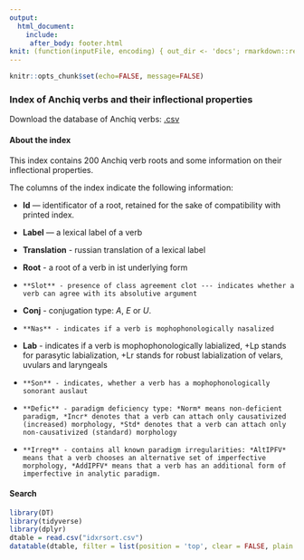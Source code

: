 ```yaml
---
output: 
  html_document:
    include:
     after_body: footer.html
knit: (function(inputFile, encoding) { out_dir <- 'docs'; rmarkdown::render(inputFile, encoding=encoding, output_file=file.path(dirname(inputFile), out_dir, 'index.html')) })
---
```

<style>
.main-container {
    max-width: 1200px;
    margin-left: 20;
    margin-right: auto;
}
</style>

```r
knitr::opts_chunk$set(echo=FALSE, message=FALSE)
```
###  Index of Anchiq verbs and their inflectional properties {.tabset .tabset-fade .tabset-pills}

Download the database of Anchiq verbs: [.csv](https://raw.githubusercontent.com/triolo/anchiq-verb-index/master/idxrsort.csv)

#### About the index
This index contains 200 Anchiq verb roots and some information on their inflectional properties.


The columns of the index indicate the following information:

-   **Id** — identificator of a root, retained for the sake of compatibility with printed index.

-   **Label** — a lexical label of a verb

-   **Translation** - russian translation of a lexical label

-   **Root** - a root of a verb in ist underlying form

-	  **Slot** - presence of class agreement clot --- indicates whether a verb can agree with its absolutive argument

-   **Conj** - conjugation type: *A*, *E* or *U*.

-	  **Nas** - indicates if a verb is mophophonologically nasalized

-   **Lab** - indicates if a verb is mophophonologically labialized, +Lp stands for parasytic labialization, +Lr stands for robust labialization of velars, uvulars and laryngeals

-	  **Son** - indicates, whether a verb has a mophophonologically sonorant auslaut

-	  **Defic** - paradigm deficiency type: *Norm* means non-deficient paradigm, *Incr* denotes that a verb can attach only causativized (increased) morphology, *Std* denotes that a verb can attach only non-causativized (standard) morphology

-	  **Irreg** - contains all known paradigm irregularities: *AltIPFV* means that a verb chooses an alternative set of imperfective morphology, *AddIPFV* means that a verb has an additional form of imperfective in analytic paradigm. 


#### Search

```r
library(DT)
library(tidyverse)
library(dplyr)
dtable = read.csv("idxrsort.csv") 
datatable(dtable, filter = list(position = 'top', clear = FALSE, plain = TRUE), rownames = FALSE,  extensions = 'Buttons', options = list(pageLength = 20, dom = 'Bfrtip' , buttons = I('colvis'),autoWidth = TRUE), escape = FALSE) 
```


